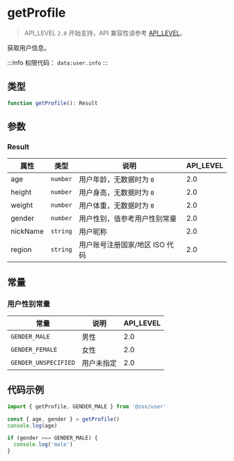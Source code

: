 # getProfile

> API_LEVEL `2.0` 开始支持，API 兼容性请参考 [API_LEVEL](../../../../guides/framework/device/compatibility.md)。

获取用户信息。

:::info
权限代码： `data:user.info`
:::

## 类型

```ts
function getProfile(): Result
```

## 参数

### Result

| 属性     | 类型                | 说明                           | API_LEVEL |
| -------- | ------------------- | ------------------------------ | --------- |
| age      | <code>number</code> | 用户年龄，无数据时为 `0`       | 2.0       |
| height   | <code>number</code> | 用户身高，无数据时为 `0`       | 2.0       |
| weight   | <code>number</code> | 用户体重，无数据时为 `0`       | 2.0       |
| gender   | <code>number</code> | 用户性别，值参考用户性别常量   | 2.0       |
| nickName | <code>string</code> | 用户昵称                       | 2.0       |
| region   | <code>string</code> | 用户账号注册国家/地区 ISO 代码 | 2.0       |

## 常量

### 用户性别常量

| 常量                 | 说明       | API_LEVEL |
| -------------------- | ---------- | --------- |
| `GENDER_MALE`        | 男性       | 2.0       |
| `GENDER_FEMALE`      | 女性       | 2.0       |
| `GENDER_UNSPECIFIED` | 用户未指定 | 2.0       |

## 代码示例

```js
import { getProfile, GENDER_MALE } from '@zos/user'

const { age, gender } = getProfile()
console.log(age)

if (gender === GENDER_MALE) {
  console.log('male')
}
```
